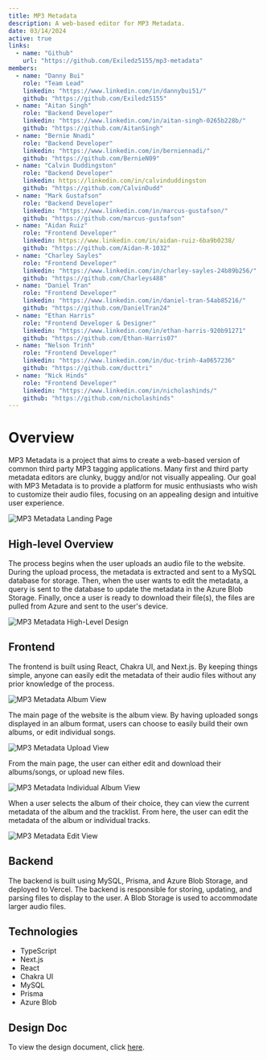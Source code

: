```yaml
---
title: MP3 Metadata
description: A web-based editor for MP3 Metadata.
date: 03/14/2024
active: true
links:
  - name: "Github"
    url: "https://github.com/Exiledz5155/mp3-metadata"
members:
  - name: "Danny Bui"
    role: "Team Lead"
    linkedin: "https://www.linkedin.com/in/dannybui51/"
    github: "https://github.com/Exiledz5155"
  - name: "Aitan Singh"
    role: "Backend Developer"
    linkedin: "https://www.linkedin.com/in/aitan-singh-0265b228b/"
    github: "https://github.com/AitanSingh"
  - name: "Bernie Nnadi"
    role: "Backend Developer"
    linkedin: "https://www.linkedin.com/in/berniennadi/"
    github: "https://github.com/BernieN09"
  - name: "Calvin Duddingston"
    role: "Backend Developer"
    linkedin: https://linkedin.com/in/calvinduddingston
    github: "https://github.com/CalvinDudd"
  - name: "Mark Gustafson"
    role: "Backend Developer"
    linkedin: "https://www.linkedin.com/in/marcus-gustafson/"
    github: "https://github.com/marcus-gustafson"
  - name: "Aidan Ruiz"
    role: "Frontend Developer"
    linkedin: https://www.linkedin.com/in/aidan-ruiz-6ba9b0238/
    github: "https://github.com/Aidan-R-1032"
  - name: "Charley Sayles"
    role: "Frontend Developer"
    linkedin: "https://www.linkedin.com/in/charley-sayles-24b89b256/"
    github: "https://github.com/Charleys488"
  - name: "Daniel Tran"
    role: "Frontend Developer"
    linkedin: "https://www.linkedin.com/in/daniel-tran-54ab85216/" 
    github: "https://github.com/DanielTran24"
  - name: "Ethan Harris"
    role: "Frontend Developer & Designer"
    linkedin: "https://www.linkedin.com/in/ethan-harris-920b91271"
    github: "https://github.com/Ethan-Harris07"
  - name: "Nelson Trinh"
    role: "Frontend Developer"
    linkedin: "https://www.linkedin.com/in/duc-trinh-4a0657236"
    github: "https://github.com/ducttri"
  - name: "Nick Hinds"
    role: "Frontend Developer"
    linkedin: "https://www.linkedin.com/in/nicholashinds/"
    github: "https://github.com/nicholashinds"
---
```


# Overview

MP3 Metadata is a project that aims to create a web-based version of common third party MP3 tagging applications.
Many first and third party metadata editors are clunky, buggy and/or not visually appealing.
Our goal with MP3 Metadata is to provide a platform for music enthusiasts who wish to customize their audio files, focusing on an appealing design and intuitive user experience.

![MP3 Metadata Landing Page](photos/image1.png "The landing page for the MP3 Metadata website.")

## High-level Overview

The process begins when the user uploads an audio file to the website. 
During the upload process, the metadata is extracted and sent to a MySQL database for storage. 
Then, when the user wants to edit the metadata, a query is sent to the database to update the metadata in the Azure Blob Storage.
Finally, once a user is ready to download their file(s), the files are pulled from Azure and sent to the user's device.

![MP3 Metadata High-Level Design](photos/image2.png "A diagram of the high-level design.")

## Frontend

The frontend is built using React, Chakra UI, and Next.js.
By keeping things simple, anyone can easily edit the metadata of their audio files without any prior knowledge of the process.

![MP3 Metadata Album View](photos/image3.png "The main album view for the MP3 Metadata website.")

The main page of the website is the album view. 
By having uploaded songs displayed in an album format, users can choose to easily build their own albums, or edit individual songs.

![MP3 Metadata Upload View](photos/image4.png "An example of the Upload view.")

From the main page, the user can either edit and download their albums/songs, or upload new files. 

![MP3 Metadata Individual Album View](photos/image5.png "An album example for the MP3 Metadata website.")

When a user selects the album of their choice, they can view the current metadata of the album and the tracklist. 
From here, the user can edit the metadata of the album or individual tracks.

![MP3 Metadata Edit View](photos/image6.png "An example of the Edit view.")

## Backend

The backend is built using MySQL, Prisma, and Azure Blob Storage, and deployed to Vercel.
The backend is responsible for storing, updating, and parsing files to display to the user.
A Blob Storage is used to accommodate larger audio files.

## Technologies

- TypeScript
- Next.js
- React
- Chakra UI
- MySQL
- Prisma
- Azure Blob

## Design Doc
To view the design document, click [here](https://exiledz5155.github.io/mp3-metadata-design-doc/).
